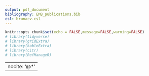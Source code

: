 ```yaml
---
output: pdf_document
bibliography: EMB_publications.bib  
csl: brunacv.csl
---
```

<!-- https://inbo.github.io/tutorials/tutorials/r_citations_markdown/ -->

```r
knitr::opts_chunk$set(echo = FALSE,message=FALSE,warning=FALSE)
# library(tidyverse)
# library(gridExtra)
# library(kableExtra)
# library(citr)
# library(RefManageR)

```

 
---
nocite: '@*'
---


